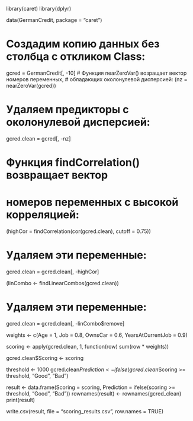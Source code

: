 library(caret)
library(dplyr)

data(GermanCredit, package = "caret")

# Создадим копию данных без столбца с откликом Class:
gcred = GermanCredit[, -10]
# Функция nearZeroVar() возращает вектор номеров переменных,
# обладающих околонулевой дисперсией:
(nz = nearZeroVar(gcred))

# Удаляем предикторы с околонулевой дисперсией:
gcred.clean = gcred[, -nz]

# Функция findCorrelation() возвращает вектор 
# номеров переменных с высокой корреляцией:
(highCor = findCorrelation(cor(gcred.clean), cutoff = 0.75))

# Удаляем эти переменные:
gcred.clean =  gcred.clean[, -highCor]

(linCombo <- findLinearCombos(gcred.clean))

# Удаляем эти переменные:
gcred.clean =  gcred.clean[, -linCombo$remove]

weights <- c(Age = 1, Job = 0.8, OwnsCar = 0.6, YearsAtCurrentJob = 0.9)

scoring <- apply(gcred.clean, 1, function(row) sum(row * weights))

gcred.clean$Scoring <- scoring

threshold <- 1000
gcred.clean$Prediction <- ifelse(gcred.clean$Scoring >= threshold, "Good", "Bad")

result <- data.frame(Scoring = scoring, Prediction = ifelse(scoring >= threshold, "Good", "Bad"))
rownames(result) <- rownames(gcred_clean)
print(result)

write.csv(result, file = "scoring_results.csv", row.names = TRUE)
